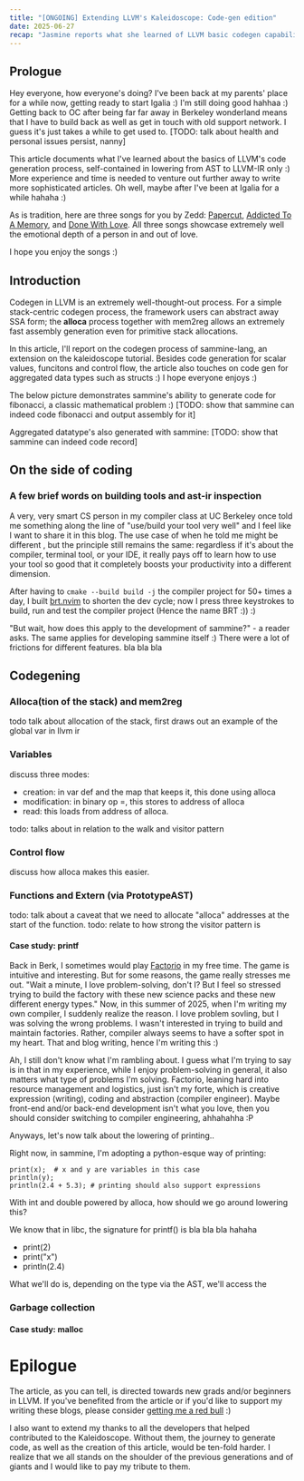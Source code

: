 ```yaml
---
title: "[ONGOING] Extending LLVM's Kaleidoscope: Code-gen edition"
date: 2025-06-27
recap: "Jasmine reports what she learned of LLVM basic codegen capabilities"
---
```



## Prologue
Hey everyone, how everyone's doing? I've been back at my parents' place for a while now, getting ready to start
Igalia :)
I'm still doing good hahhaa :) Getting back to OC after being far far away in Berkeley wonderland means that I have to build back
as well as get in touch with old support network. I guess it's just takes a while to get used to. [TODO: talk about
health and personal issues persist, nanny]

This article documents what I've learned about the basics of LLVM's code generation process, self-contained in lowering from AST to LLVM-IR only :) More experience and time is needed to venture out further away to write more sophisticated articles. Oh well, maybe after I've been at Igalia for a while hahaha :)

As is tradition, here are three songs for you by Zedd: [Papercut](https://youtu.be/HwtljkGZJnI?si=6kS1eXfN3DS7TokP),
[Addicted To A Memory](https://youtu.be/ZqJiXLJs_Pg?si=P8as3-nXevZ3BfuA), and
[Done With Love](https://youtu.be/BjsjIkSb0cM?si=rNyI9JeS6N5r1NFc). All
three songs showcase extremely well the emotional depth of a person in and out of love.

I hope you enjoy the songs :)


## Introduction

Codegen in LLVM is an extremely well-thought-out process. For a simple stack-centric codegen
process, the framework
users
can abstract away SSA form; the **alloca** process together with mem2reg allows an
extremely fast assembly generation even for primitive stack allocations.

In this article, I'll report on the codegen process of sammine-lang, an extension on the kaleidoscope tutorial.
Besides code generation for scalar values, funcitons and control flow, the article also touches on code gen for
aggregated data types such as structs :) I hope everyone enjoys :)

The below picture demonstrates sammine's ability to generate code for fibonacci, a classic mathematical problem :)
[TODO: show that sammine can indeed code fibonacci and output assembly for it]

Aggregated datatype's also generated with sammine:
[TODO: show that sammine can indeed code record]

## On the side of coding
### A few brief words on building tools and ast-ir inspection

A very, very smart CS person in my compiler class at UC Berkeley once told me something along
the line of "use/build your tool very well" and I feel like
I want to share it in this blog. The use case of when he told me might be different
, but the principle still remains the same: regardless if it's about the compiler, terminal tool, or
your IDE, it really pays off to learn how to use your tool so good that it
completely boosts your productivity into a different dimension.

After having to `cmake --build build -j` the compiler project for 50+ times a day, I built [brt.nvim]() to shorten
the dev
cycle;
now I press
three keystrokes to build, run and test the compiler project (Hence the name BRT :)) :)

"But wait, how does this apply to the development of sammine?" - a reader asks.
The
same
applies for developing sammine itself :) There were a lot of frictions for different features. bla bla bla


## Codegening
### Alloca(tion of the stack) and mem2reg

todo talk about allocation of the stack, first draws out an example of the global var in llvm ir


### Variables

discuss three modes:
- creation: in var def and the map that keeps it, this done using alloca
- modification: in binary op =, this stores to address of alloca
- read: this loads from address of alloca.

todo: talks about in relation to the walk and visitor pattern
### Control flow

discuss how alloca makes this easier.

### Functions and Extern (via PrototypeAST)

todo: talk about a caveat that we need to allocate "alloca" addresses at the start of the function.
todo: relate to how strong the visitor pattern is

#### Case study: printf

Back in Berk, I sometimes would play [Factorio](https://www.factorio.com/) in my free time. The game is intuitive
and interesting. But for some
reasons, the game really stresses me out. "Wait a minute, I love problem-solving, don't I? But I feel so stressed
trying to build the factory with these new science packs and these new different energy types." Now, in this summer
of 2025, when I'm writing my own compiler, I suddenly realize the reason. I love problem sovling, but I was solving
the wrong problems. I wasn't interested in trying to build and maintain factories. Rather, compiler always seems to have
a softer spot in my heart. That and blog writing, hence I'm writing this :)

Ah, I still don't know what I'm rambling
about. I guess what I'm trying to say is in that in my experience, while I enjoy problem-solving in general, it also
matters what type of problems I'm solving. Factorio, leaning hard into resource management and logistics, just isn't
my forte, which is creative expression (writing), coding and abstraction (compiler engineer). Maybe front-end
and/or back-end
development
isn't what you love,
then you
should consider switching to compiler engineering, ahhahahha :P


Anyways, let's now talk about the
lowering of printing..

Right now, in sammine, I'm adopting a python-esque way of printing:
```
print(x);  # x and y are variables in this case
println(y);
println(2.4 + 5.3); # printing should also support expressions
```

With int and double powered by alloca, how should we go around lowering this?

We know that in libc, the signature for printf() is bla bla bla hahaha
- print(2)
- print("x")
- println(2.4)

What we'll do is, depending on the type via the AST, we'll access the

### Garbage collection
#### Case study: malloc

# Epilogue

The article, as you can tell, is directed towards new grads and/or beginners in LLVM. If you've benefited from the article
or if you'd like to support my writing these blogs, please consider [getting me a red bull]() :)

I also want to extend my thanks to all the developers that helped contributed to the
Kaleidoscope. Without them, the journey to generate code, as well as the creation of this article, would be
ten-fold harder. I realize that we all stands on the shoulder of the previous generations and of giants and I would like to pay my tribute to them.


